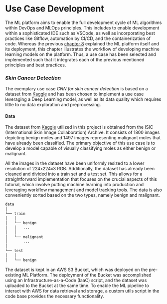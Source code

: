 
# Use Case Development

The ML platform aims to enable the full development cycle of ML algorithms within DevOps and MLOps principles. This includes to enable development within a sophisticated IDE such as VSCode, as well as incorporating best practices like Gitflow, automation by CI/CD, and the containerization of code. Whereas the previous [chapter 8](#platform-deployment) explained the ML platform itself and its deployment, this chapter illustrates the workflow of developing machine learning models on the platform. Thus, a use case has been selected and implemented such that it integrates each of the previous mentioned principles and best practices.

### *Skin Cancer Detection* {.unlisted .unnumbered}

The exemplary use case *CNN for skin cancer detection* is based on a dataset from [Kaggle](https://www.kaggle.com/code/fanconic/cnn-for-skin-cancer-detection) and has been chosen to implement a use case leveraging a Deep Learning model, as well as its data quality which requires little to no data exploration and preprocessing.

#### Data {.unlisted .unnumbered}

The dataset from [Kaggle](https://www.kaggle.com/code/fanconic/cnn-for-skin-cancer-detection) utilized in this project is obtained from the ISIC (International Skin Image Collaboration) Archive. It consists of 1800 images depicting benign moles and 1497 images representing malignant moles that have already been classified. The primary objective of this use case is to develop a model capable of visually classifying moles as either benign or malignant.

All the images in the dataset have been uniformly resized to a lower resolution of 224x224x3 RGB. Additionally, the dataset has already been cleaned and divided into a train set and a test set. This allows for a straightforward implementation that focuses on the crucial aspects of this tutorial, which involve putting machine learning into production and leveraging workflow management and model tracking tools. The data is also conveniently sorted based on the two types, namely benign and malignant.

```bash
data
│
└── train
│   │
│   └── benign
│   │   ...
│   │   
│   └── malignant
│       ...
│
└── test
│   │
│   └── benign
```

The dataset is kept in an AWS S3 Bucket, which was deployed on the pre-existing ML Platform. The deployment of the Bucket was accomplished using an Infrastructure-as-a-Code (IaaC) script, and the dataset was uploaded to the Bucket at the same time. To enable the ML pipeline to interact with AWS for data retrieval and storage, a custom utils script in the code base provides the necessary functionality.


<!-- Deep Learning --> 
